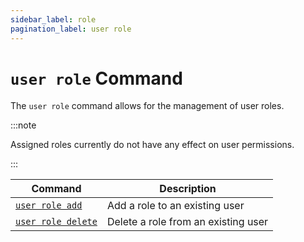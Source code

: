 ```yaml
---
sidebar_label: role
pagination_label: user role
---
```


# `user role` Command

The `user role` command allows for the management of user roles.

:::note

Assigned roles currently do not have any effect on user permissions.

:::

| Command                            | Description                         |
| ---------------------------------- | ----------------------------------- |
| [`user role add`](./add.mdx)       | Add a role to an existing user      |
| [`user role delete`](./delete.mdx) | Delete a role from an existing user |
